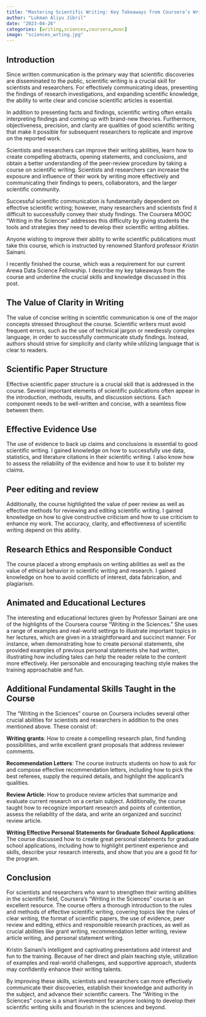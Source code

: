 ```yaml
---
title: "Mastering Scientific Writing: Key Takeaways from Coursera’s Writing in the Sciences MOOC by Kristin-Sainani"
author: "Lukman Aliyu Jibril"
date: "2023-04-26"
categories: [writing,sciences,coursera,mooc]
image: "sciences_wrting.jpg"
---
```


## Introduction

Since written communication is the primary way that scientific discoveries are disseminated to the public, scientific writing is a crucial skill for scientists and researchers. For effectively communicating ideas, presenting the findings of research investigations, and expanding scientific knowledge, the ability to write clear and concise scientific articles is essential.

In addition to presenting facts and findings, scientific writing often entails interpreting findings and coming up with brand-new theories. Furthermore, objectiveness, precision, and clarity are qualities of good scientific writing that make it possible for subsequent researchers to replicate and improve on the reported work.

Scientists and researchers can improve their writing abilities, learn how to create compelling abstracts, opening statements, and conclusions, and obtain a better understanding of the peer-review procedure by taking a course on scientific writing. Scientists and researchers can increase the exposure and influence of their work by writing more effectively and communicating their findings to peers, collaborators, and the larger scientific community.

Successful scientific communication is fundamentally dependent on effective scientific writing; however, many researchers and scientists find it difficult to successfully convey their study findings. The Coursera MOOC “Writing in the Sciences” addresses this difficulty by giving students the tools and strategies they need to develop their scientific writing abilities.

Anyone wishing to improve their ability to write scientific publications must take this course, which is instructed by renowned Stanford professor Kristin Sainani.

I recently finished the course, which was a requirement for our current Arewa Data Science Fellowship. I describe my key takeaways from the course and underline the crucial skills and knowledge discussed in this post.

## The Value of Clarity in Writing

The value of concise writing in scientific communication is one of the major concepts stressed throughout the course. Scientific writers must avoid frequent errors, such as the use of technical jargon or needlessly complex language, in order to successfully communicate study findings. Instead, authors should strive for simplicity and clarity while utilizing language that is clear to readers.

## Scientific Paper Structure

Effective scientific paper structure is a crucial skill that is addressed in the course. Several important elements of scientific publications often appear in the introduction, methods, results, and discussion sections. Each component needs to be well-written and concise, with a seamless flow between them.

## Effective Evidence Use

The use of evidence to back up claims and conclusions is essential to good scientific writing. I gained knowledge on how to successfully use data, statistics, and literature citations in their scientific writing. I also know how to assess the reliability of the evidence and how to use it to bolster my claims.

## Peer editing and review

Additionally, the course highlighted the value of peer review as well as effective methods for reviewing and editing scientific writing. I gained knowledge on how to give constructive criticism and how to use criticism to enhance my work. The accuracy, clarity, and effectiveness of scientific writing depend on this ability.

## Research Ethics and Responsible Conduct

The course placed a strong emphasis on writing abilities as well as the value of ethical behavior in scientific writing and research. I gained knowledge on how to avoid conflicts of interest, data fabrication, and plagiarism.

## Animated and Educational Lectures

The interesting and educational lectures given by Professor Sainani are one of the highlights of the Coursera course “Writing in the Sciences.” She uses a range of examples and real-world settings to illustrate important topics in her lectures, which are given in a straightforward and succinct manner. For instance, when demonstrating how to create personal statements, she provided examples of previous personal statements she had written, illustrating how including tales can help the reader relate to the content more effectively. Her personable and encouraging teaching style makes the training approachable and fun.

## Additional Fundamental Skills Taught in the Course
The “Writing in the Sciences” course on Coursera includes several other crucial abilities for scientists and researchers in addition to the ones mentioned above. These consist of:

__Writing grants__: How to create a compelling research plan, find funding possibilities, and write excellent grant proposals that address reviewer comments.

__Recommendation Letters__: The course instructs students on how to ask for and compose effective recommendation letters, including how to pick the best referees, supply the required details, and highlight the applicant’s qualities.

__Review Article__: How to produce review articles that summarize and evaluate current research on a certain subject. Additionally, the course taught how to recognize important research and points of contention, assess the reliability of the data, and write an organized and succinct review article.

__Writing Effective Personal Statements for Graduate School Applications__: The course discussed how to create great personal statements for graduate school applications, including how to highlight pertinent experience and skills, describe your research interests, and show that you are a good fit for the program.

## Conclusion

For scientists and researchers who want to strengthen their writing abilities in the scientific field, Coursera’s “Writing in the Sciences” course is an excellent resource. The course offers a thorough introduction to the rules and methods of effective scientific writing, covering topics like the rules of clear writing, the format of scientific papers, the use of evidence, peer review and editing, ethics and responsible research practices, as well as crucial abilities like grant writing, recommendation letter writing, review article writing, and personal statement writing.

Kristin Sainani’s intelligent and captivating presentations add interest and fun to the training. Because of her direct and plain teaching style, utilization of examples and real-world challenges, and supportive approach, students may confidently enhance their writing talents.

By improving these skills, scientists and researchers can more effectively communicate their discoveries, establish their knowledge and authority in the subject, and advance their scientific careers. The “Writing in the Sciences” course is a smart investment for anyone looking to develop their scientific writing skills and flourish in the sciences and beyond.
